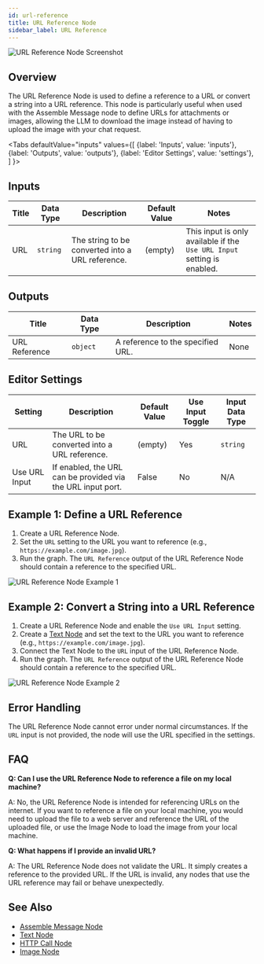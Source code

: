 ```yaml
---
id: url-reference
title: URL Reference Node
sidebar_label: URL Reference
---
```



![URL Reference Node Screenshot](./assets/url-reference-node.png)

## Overview

The URL Reference Node is used to define a reference to a URL or convert a string into a URL reference. This node is particularly useful when used with the Assemble Message node to define URLs for attachments or images, allowing the LLM to download the image instead of having to upload the image with your chat request.

<Tabs
  defaultValue="inputs"
  values={[
    {label: 'Inputs', value: 'inputs'},
    {label: 'Outputs', value: 'outputs'},
    {label: 'Editor Settings', value: 'settings'},
  ]
}>

<TabItem value="inputs">

## Inputs

| Title | Data Type | Description                                      | Default Value | Notes                                                                   |
| ----- | --------- | ------------------------------------------------ | ------------- | ----------------------------------------------------------------------- |
| URL   | `string`  | The string to be converted into a URL reference. | (empty)       | This input is only available if the `Use URL Input` setting is enabled. |

</TabItem>

<TabItem value="outputs">

## Outputs

| Title         | Data Type | Description                       | Notes |
| ------------- | --------- | --------------------------------- | ----- |
| URL Reference | `object`  | A reference to the specified URL. | None  |

</TabItem>

<TabItem value="settings">

## Editor Settings

| Setting       | Description                                                 | Default Value | Use Input Toggle | Input Data Type |
| ------------- | ----------------------------------------------------------- | ------------- | ---------------- | --------------- |
| URL           | The URL to be converted into a URL reference.               | (empty)       | Yes              | `string`        |
| Use URL Input | If enabled, the URL can be provided via the URL input port. | False         | No               | N/A             |

</TabItem>

</Tabs>

## Example 1: Define a URL Reference

1. Create a URL Reference Node.
2. Set the `URL` setting to the URL you want to reference (e.g., `https://example.com/image.jpg`).
3. Run the graph. The `URL Reference` output of the URL Reference Node should contain a reference to the specified URL.

![URL Reference Node Example 1](./assets/url-reference-node-example-01.png)

## Example 2: Convert a String into a URL Reference

1. Create a URL Reference Node and enable the `Use URL Input` setting.
2. Create a [Text Node](./text.mdx) and set the text to the URL you want to reference (e.g., `https://example.com/image.jpg`).
3. Connect the Text Node to the `URL` input of the URL Reference Node.
4. Run the graph. The `URL Reference` output of the URL Reference Node should contain a reference to the specified URL.

![URL Reference Node Example 2](./assets/url-reference-node-example-02.png)

## Error Handling

The URL Reference Node cannot error under normal circumstances. If the `URL` input is not provided, the node will use the URL specified in the settings.

## FAQ

**Q: Can I use the URL Reference Node to reference a file on my local machine?**

A: No, the URL Reference Node is intended for referencing URLs on the internet. If you want to reference a file on your local machine, you would need to upload the file to a web server and reference the URL of the uploaded file, or use the Image Node to load the image from your local machine.

**Q: What happens if I provide an invalid URL?**

A: The URL Reference Node does not validate the URL. It simply creates a reference to the provided URL. If the URL is invalid, any nodes that use the URL reference may fail or behave unexpectedly.

## See Also

- [Assemble Message Node](./assemble-message.mdx)
- [Text Node](./text.mdx)
- [HTTP Call Node](./http-call.mdx)
- [Image Node](./image.mdx)
